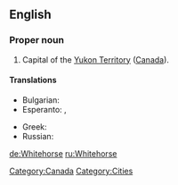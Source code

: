 ==English==
{{wikipedia}}

===Proper noun===
{{en-proper noun|sg=[[white|White]][[horse]]}}

#Capital of the [[Yukon Territory]] ([[Canada]]).

====Translations====
{{trans-top|capital of the Yukon Territory, Canada}}
* Bulgarian: {{t|bg|Уайтхорс|sc=Cyrl}}
* Esperanto: {{t|eo|Whitehorse}}, {{qualifier|Esperantized}} {{t|eo|Vajtohorso}}
{{trans-mid}}
* Greek: {{t|el|Γουάιτχορς|n|sc=Grek}}
* Russian: {{t|ru|Уайтхорс||tr=|sc=Cyrl}}
{{trans-bottom}}

[[Category:Canada]]
[[Category:Cities]]

[[de:Whitehorse]]
[[ru:Whitehorse]]